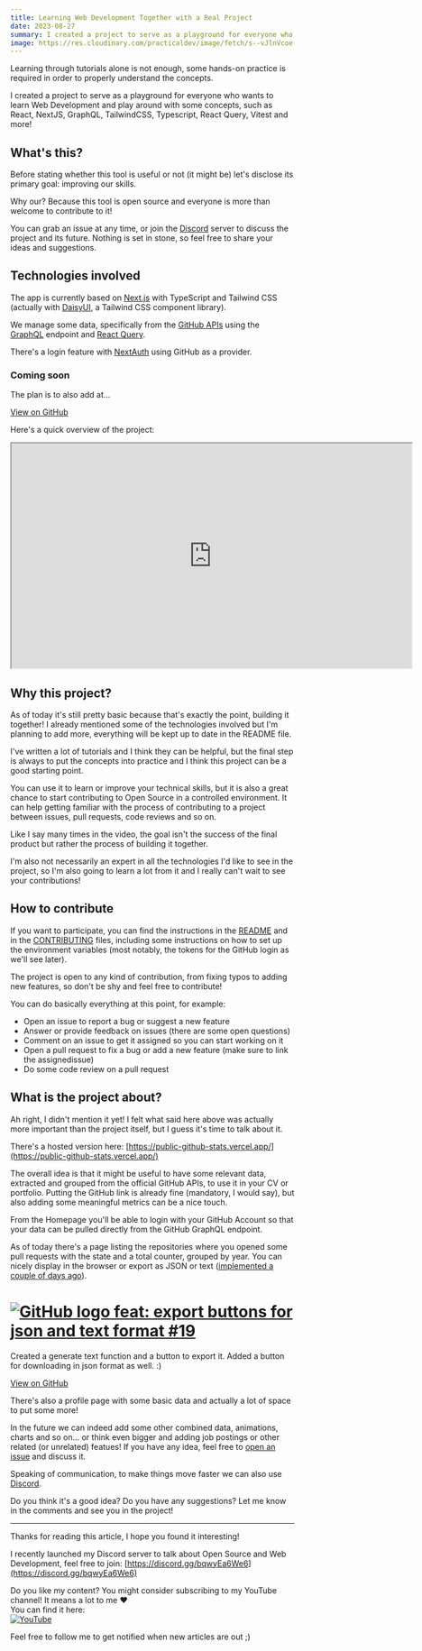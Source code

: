 ```yaml
---
title: Learning Web Development Together with a Real Project
date: 2023-08-27
summary: I created a project to serve as a playground for everyone who wants to learn Web Development and play around with some concepts, such as React, NextJS, GraphQL, TailwindCSS, Typescript, React Query, Vitest and more! 
image: https://res.cloudinary.com/practicaldev/image/fetch/s--vJlnVcoe--/c_imagga_scale,f_auto,fl_progressive,h_420,q_auto,w_1000/https://dev-to-uploads.s3.amazonaws.com/uploads/articles/0rs0sqfoyultgson11zu.png 
---
```


  

Learning through tutorials alone is not enough, some hands-on practice is required in order to properly understand the concepts.

I created a project to serve as a playground for everyone who wants to learn Web Development and play around with some concepts, such as React, NextJS, GraphQL, TailwindCSS, Typescript, React Query, Vitest and more!
 
 
## What's this?

Before stating whether this tool is useful or not (it might be) let's disclose its primary goal: improving our skills.

Why our? Because this tool is open source and everyone is more than welcome to contribute to it!

You can grab an issue at any time, or join the [Discord](https://discord.gg/bqwyEa6We6) server to discuss the project and its future. Nothing is set in stone, so feel free to share your ideas and suggestions.

## Technologies involved

The app is currently based on [Next.js](https://nextjs.org/) with TypeScript and Tailwind CSS (actually with [DaisyUI](https://daisyui.com/), a Tailwind CSS component library).

We manage some data, specifically from the [GitHub APIs](https://docs.github.com/en/graphql) using the [GraphQL](https://graphql.org/) endpoint and [React Query](https://tanstack.com/query/latest/).

There's a login feature with [NextAuth](https://next-auth.js.org/) using GitHub as a provider.

### Coming soon

The plan is to also add at…

[View on GitHub](https://github.com/Balastrong/github-stats)

Here's a quick overview of the project:

<iframe width="710" height="399" src="https://www.youtube.com/embed/ZM92XPdrOTk" allowfullscreen="" loading="lazy" ></iframe>

## [](https://dev.to/this-is-learning/learning-web-development-together-with-a-real-project-1bf8#why-this-project)Why this project?

As of today it's still pretty basic because that's exactly the point, building it together! I already mentioned some of the technologies involved but I'm planning to add more, everything will be kept up to date in the README file.

I've written a lot of tutorials and I think they can be helpful, but the final step is always to put the concepts into practice and I think this project can be a good starting point.

You can use it to learn or improve your technical skills, but it is also a great chance to start contributing to Open Source in a controlled environment. It can help getting familiar with the process of contributing to a project between issues, pull requests, code reviews and so on.

Like I say many times in the video, the goal isn't the success of the final product but rather the process of building it together.

I'm also not necessarily an expert in all the technologies I'd like to see in the project, so I'm also going to learn a lot from it and I really can't wait to see your contributions!

## [](https://dev.to/this-is-learning/learning-web-development-together-with-a-real-project-1bf8#how-to-contribute)How to contribute

If you want to participate, you can find the instructions in the [README](https://github.com/Balastrong/github-stats/blob/main/README.md) and in the [CONTRIBUTING](https://github.com/Balastrong/github-stats/blob/main/CONTRIBUTING.md) files, including some instructions on how to set up the environment variables (most notably, the tokens for the GitHub login as we'll see later).

The project is open to any kind of contribution, from fixing typos to adding new features, so don't be shy and feel free to contribute!

You can do basically everything at this point, for example:

-   Open an issue to report a bug or suggest a new feature
-   Answer or provide feedback on issues (there are some open questions)
-   Comment on an issue to get it assigned so you can start working on it
-   Open a pull request to fix a bug or add a new feature (make sure to link the assignedissue)
-   Do some code review on a pull request

## [](https://dev.to/this-is-learning/learning-web-development-together-with-a-real-project-1bf8#what-is-the-project-about)What is the project about?

Ah right, I didn't mention it yet! I felt what said here above was actually more important than the project itself, but I guess it's time to talk about it.

There's a hosted version here: [https://public-github-stats.vercel.app/](https://public-github-stats.vercel.app/)

The overall idea is that it might be useful to have some relevant data, extracted and grouped from the official GitHub APIs, to use it in your CV or portfolio. Putting the GitHub link is already fine (mandatory, I would say), but also adding some meaningful metrics can be a nice touch.

From the Homepage you'll be able to login with your GitHub Account so that your data can be pulled directly from the GitHub GraphQL endpoint.

As of today there's a page listing the repositories where you opened some pull requests with the state and a total counter, grouped by year. You can nicely display in the browser or export as JSON or text ([implemented a couple of days ago](https://github.com/Balastrong/github-stats/pull/19)).

#  [![GitHub logo](https://res.cloudinary.com/practicaldev/image/fetch/s--A9-wwsHG--/c_limit%2Cf_auto%2Cfl_progressive%2Cq_auto%2Cw_800/https://dev.to/assets/github-logo-5a155e1f9a670af7944dd5e12375bc76ed542ea80224905ecaf878b9157cdefc.svg) feat: export buttons for json and text format #19](https://github.com/Balastrong/github-stats/pull/19)

 
 

Created a generate text function and a button to export it. Added a button for downloading in json format as well. :)

[View on GitHub](https://github.com/Balastrong/github-stats/pull/19)

There's also a profile page with some basic data and actually a lot of space to put some more!

In the future we can indeed add some other combined data, animations, charts and so on... or think even bigger and adding job postings or other related (or unrelated) featues! If you have any idea, feel free to [open an issue](https://github.com/Balastrong/github-stats/issues) and discuss it.

Speaking of communication, to make things move faster we can also use [Discord](https://discord.gg/5CceB5Y6Zt).

Do you think it's a good idea? Do you have any suggestions? Let me know in the comments and see you in the project!

___

Thanks for reading this article, I hope you found it interesting!

I recently launched my Discord server to talk about Open Source and Web Development, feel free to join: [https://discord.gg/bqwyEa6We6](https://discord.gg/bqwyEa6We6)

Do you like my content? You might consider subscribing to my YouTube channel! It means a lot to me ❤️  
You can find it here:  
[![YouTube](https://res.cloudinary.com/practicaldev/image/fetch/s--BHGsAAIm--/c_limit%2Cf_auto%2Cfl_progressive%2Cq_auto%2Cw_800/https://img.shields.io/badge/YouTube:%2520Dev%2520Leonardo-FF0000%3Fstyle%3Dfor-the-badge%26logo%3Dyoutube%26logoColor%3Dwhite)](https://www.youtube.com/channel/UC-KqnO3ez7vF-kyIQ_22rdA?sub_confirmation=1)

Feel free to follow me to get notified when new articles are out ;)